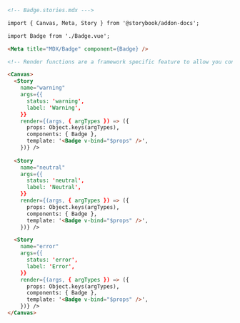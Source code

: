 ```md
<!-- Badge.stories.mdx --->

import { Canvas, Meta, Story } from '@storybook/addon-docs';

import Badge from './Badge.vue';

<Meta title="MDX/Badge" component={Badge} />

<!-- Render functions are a framework specific feature to allow you control on how the component renders -->

<Canvas>
  <Story 
    name="warning"
    args={{
      status: 'warning', 
      label: 'Warning',
    }}
    render={(args, { argTypes }) => ({
      props: Object.keys(argTypes),
      components: { Badge },
      template: '<Badge v-bind="$props" />',
    })} />
    
  <Story 
    name="neutral"
    args={{
      status: 'neutral', 
      label: 'Neutral',
    }}
    render={(args, { argTypes }) => ({
      props: Object.keys(argTypes),
      components: { Badge },
      template: '<Badge v-bind="$props" />',
    })} />

  <Story 
    name="error"
    args={{
      status: 'error', 
      label: 'Error',
    }}
    render={(args, { argTypes }) => ({
      props: Object.keys(argTypes),
      components: { Badge },
      template: '<Badge v-bind="$props" />',
    })} />
</Canvas>
```